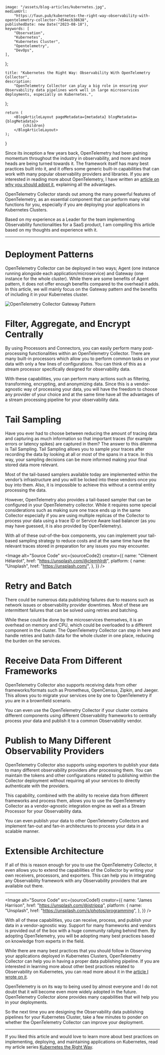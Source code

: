 
    image: "/assets/blog-articles/kubernetes.jpg",
    mediumUrl:
        "https://faun.pub/kubernetes-the-right-way-observability-with-opentelemetry-collector-7d54ecb38638",
    publishedDate: new Date("2023-08-18"),
    keywords: [
        "Observation",
        "Kubernetes",
        "Kubernetes Cluster",
        "Opentelemetry",
        "DevOps",
    ],
};

    title: "Kubernetes the Right Way: Observability With OpenTelemetry Collector",
    description:
        "OpenTelemetry Collector can play a big role in ensuring your Observability data pipelines work well in large microservices deployments, especially on Kubernetes.",
};

    return (
        <BlogArticleLayout pageMetadata={metadata} blogMetadata={blogMetadata}>
            {children}
        </BlogArticleLayout>
    );
}

Since its inception a few years back, OpenTelemetry had been gaining momentum throughout the industry in observability, and more and more heads are being turned towards it. The framework itself has many best practices built into it, and it offers some generic built-in capabilities that can work with many popular observability providers and libraries. If you are interested in reading more about OpenTelemetry, I have written an [article on why you should adopt it](../observability/why-you-should-adopt-opentelemetry), explaining all the advantages.

OpenTelemetry Collector stands out among the many powerful features of OpenTelemetry, as an essential component that can perform many vital functions for you, especially if you are deploying your applications in Kubernetes Clusters.

Based on my experience as a Leader for the team implementing Observability functionalities for a SaaS product, I am compiling this article based on my thoughts and experience with it.

---

# Deployment Patterns

OpenTelemetry Collector can be deployed in two ways; Agent (one instance running alongside each application/microservice) and Gateway (one instance for the whole cluster). While there are some benefits of Agent pattern, it does not offer enough benefits compared to the overhead it adds. In this article, we will mainly focus on the Gateway pattern and the benefits of including it in your Kubernetes cluster.

<Image
    alt="OpenTelemetry Collector Gateway Pattern"
    src={opentelemetryCollectorGatewayPattern}
/>

# Filter, Aggregate, and Encrypt Centrally

By using Processors and Connectors, you can easily perform many post-processing functionalities within an OpenTelemetry Collector. There are many built-in processors which allow you to perform common tasks on your data with only a few lines of configurations. You can think of this as a stream processor specifically designed for observability data.

With these capabilities, you can perform many actions such as filtering, transforming, encrypting, and anonymizing data. Since this is a vendor-agnostic way of processing your data, you will have the freedom to choose any provider of your choice and at the same time have all the advantages of a stream processing pipeline for your observability data.

# Tail Sampling

Have you ever had to choose between reducing the amount of tracing data and capturing as much information so that important traces (for example errors or latency spikes) are captured in them? The answer to this dilemma is Tail Sampling. Tail Sampling allows you to sample your traces after recording the data by looking at all or most of the spans in a trace. In this way, your sampling decisions can be more informed making your final stored data more relevant.

Most of the tail-based samplers available today are implemented within the vendor’s infrastructure and you will be locked into these vendors once you buy into them. Also, it is impossible to achieve this without a central entity processing the data.

However, OpenTelemetry also provides a tail-based sampler that can be configured in your OpenTelemetry collector. While it requires some special considerations such as making sure one trace ends up in the same Collector especially if you are using multiple replicas of the Collector to process your data using a trace ID or Service Aware load balancer (as you may have guessed, it is also provided by OpenTelemetry).

With all of these out-of-the-box components, you can implement your tail-based sampling strategy to reduce costs and at the same time have the relevant traces stored in preparation for any issues you may encounter.

<Image
    alt="Source Code"
    src={sourceCode2}
    creator={{
        name: "Clément Hélardot",
        href: "https://unsplash.com/@clemhlrdt",
        platform: {
            name: "Unsplash",
            href: "https://unsplash.com/",
        },
    }}
/>

# Retry and Batch

There could be numerous data publishing failures due to reasons such as network issues or observability provider downtimes. Most of these are intermittent failures that can be solved using retries and batching.

While these could be done by the microservices themselves, it is an overhead on memory and CPU, which could be overloaded to a different component in the cluster. The OpenTelemetry Collector can step in here and handle retries and batch data for the whole cluster in one place, reducing the burden on the services.

# Receive Data From Different Frameworks

OpenTelemetry Collector also supports receiving data from other frameworks/formats such as Prometheus, OpenCensus, Zipkin, and Jaeger. This allows you to migrate your services one by one to OpenTelemetry if you are in a brownfield scenario.

You can even use the OpenTelemetry Collector if your cluster contains different components using different Observability frameworks to centrally process your data and publish it to a common Observability vendor.

# Publish to Many Different Observability Providers

OpenTelemetry Collector also supports using exporters to publish your data to many different observability providers after processing them. You can maintain the tokens and other configurations related to publishing within the Collector deployment without requiring all your services to directly authenticate with the providers.

This capability, combined with the ability to receive data from different frameworks and process them, allows you to use the OpenTelemwtry Collector as a vendor-agnostic integration engine as well as a Stream Processor for your Observability data.

You can even publish your data to other OpenTelemetry Collectors and implement fan-out and fan-in architectures to process your data in a scalable manner.

# Extensible Architecture

If all of this is reason enough for you to use the OpenTelemetry Collector, it even allows you to extend the capabilities of the Collector by writing your own receivers, processors, and exporters. This can help you in integrating any Observability framework with any Observability providers that are available out there.

---

<Image
    alt="Source Code"
    src={sourceCode1}
    creator={{
        name: "James Harrison",
        href: "https://unsplash.com/@jstrippa",
        platform: {
            name: "Unsplash",
            href: "https://unsplash.com/s/photos/programming",
        },
    }}
/>

With all of these capabilities, you can receive, process, and publish your data in a vendor-agnostic way. Support for many frameworks and vendors is provided out of the box with a huge community rallying behind them. By adopting OpenTelemetry, you will be adopting many best practices based on knowledge from experts in the field.

While there are many best practices that you should follow in Observing your applications deployed in Kubernetes Clusters, OpenTelemetry Collector can help you in having a proper data publishing pipeline. If you are interested in learning more about other best practices related to Observability on Kubernetes, you can read more about it in the [article I wrote on it](./kubernetes-the-right-way/observability-for-your-microservices).

OpenTelemetry is on its way to being used by almost everyone and I do not doubt that it will become even more widely adopted in the future. OpenTelemetry Collector alone provides many capabilities that will help you in your deployments.

So the next time you are designing the Observability data publishing pipelines for your Kubernetes Cluster, take a few minutes to ponder on whether the OpenTelemetry Collector can improve your deployment.

---

If you liked this article and would love to learn more about best practices on implementing, deploying, and maintaining applications on Kubernetes, read my article series [Kubernetes the Right Way](.).
